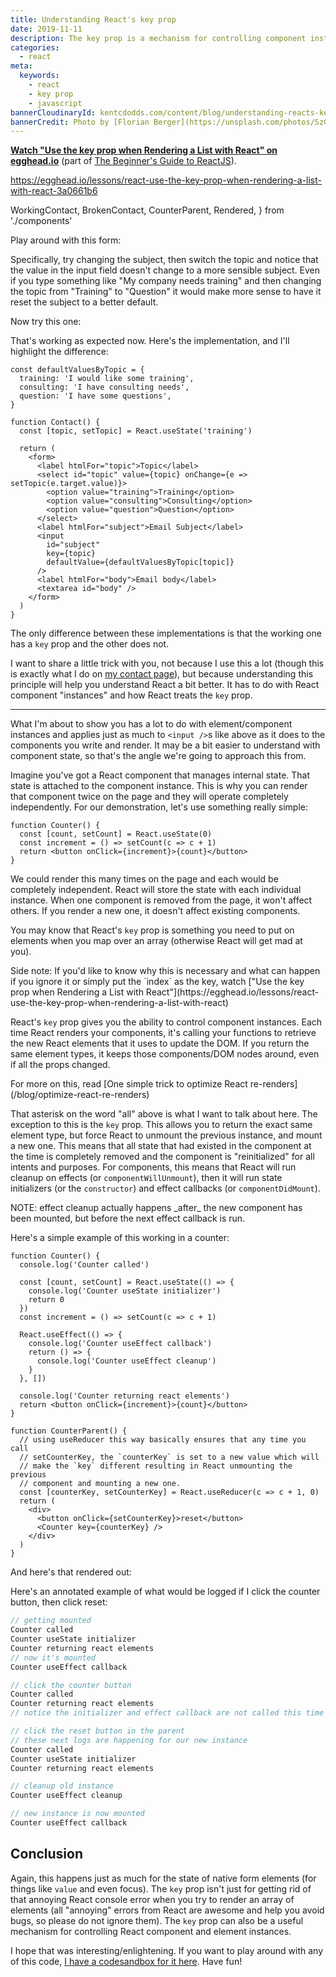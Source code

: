 ```yaml
---
title: Understanding React's key prop
date: 2019-11-11
description: The key prop is a mechanism for controlling component instances.
categories:
  - react
meta:
  keywords:
    - react
    - key prop
    - javascript
bannerCloudinaryId: kentcdodds.com/content/blog/understanding-reacts-key-prop/banner
bannerCredit: Photo by [Florian Berger](https://unsplash.com/photos/SzG0ncGBOeo)
---
```


**[Watch "Use the key prop when Rendering a List with React" on egghead.io](https://egghead.io/lessons/react-use-the-key-prop-when-rendering-a-list-with-react-3a0661b6)**
(part of [The Beginner's Guide to ReactJS](https://kcd.im/beginner-react)).

https://egghead.io/lessons/react-use-the-key-prop-when-rendering-a-list-with-react-3a0661b6

  WorkingContact,
  BrokenContact,
  CounterParent,
  Rendered,
} from './components'

Play around with this form:

<Rendered>
  <BrokenContact />
</Rendered>

Specifically, try changing the subject, then switch the topic and notice that
the value in the input field doesn't change to a more sensible subject. Even if
you type something like "My company needs training" and then changing the topic
from "Training" to "Question" it would make more sense to have it reset the
subject to a better default.

Now try this one:

<Rendered>
  <WorkingContact />
</Rendered>

That's working as expected now. Here's the implementation, and I'll highlight
the difference:

```tsx lines=21
const defaultValuesByTopic = {
  training: 'I would like some training',
  consulting: 'I have consulting needs',
  question: 'I have some questions',
}

function Contact() {
  const [topic, setTopic] = React.useState('training')

  return (
    <form>
      <label htmlFor="topic">Topic</label>
      <select id="topic" value={topic} onChange={e => setTopic(e.target.value)}>
        <option value="training">Training</option>
        <option value="consulting">Consulting</option>
        <option value="question">Question</option>
      </select>
      <label htmlFor="subject">Email Subject</label>
      <input
        id="subject"
        key={topic}
        defaultValue={defaultValuesByTopic[topic]}
      />
      <label htmlFor="body">Email body</label>
      <textarea id="body" />
    </form>
  )
}
```

The only difference between these implementations is that the working one has a
`key` prop and the other does not.

I want to share a little trick with you, not because I use this a lot (though
this is exactly what I do on [my contact page](/contact)), but because
understanding this principle will help you understand React a bit better. It has
to do with React component "instances" and how React treats the `key` prop.

---

What I'm about to show you has a lot to do with element/component instances and
applies just as much to `<input />`s like above as it does to the components you
write and render. It may be a bit easier to understand with component state, so
that's the angle we're going to approach this from.

Imagine you've got a React component that manages internal state. That state is
attached to the component instance. This is why you can render that component
twice on the page and they will operate completely independently. For our
demonstration, let's use something really simple:

```tsx
function Counter() {
  const [count, setCount] = React.useState(0)
  const increment = () => setCount(c => c + 1)
  return <button onClick={increment}>{count}</button>
}
```

We could render this many times on the page and each would be completely
independent. React will store the state with each individual instance. When one
component is removed from the page, it won't affect others. If you render a new
one, it doesn't affect existing components.

You may know that React's `key` prop is something you need to put on elements
when you map over an array (otherwise React will get mad at you).

<callout-info class="aside">
  Side note: If you'd like to know why this is necessary and what can happen if
  you ignore it or simply put the `index` as the key, watch ["Use the key prop
  when Rendering a List with
  React"](https://egghead.io/lessons/react-use-the-key-prop-when-rendering-a-list-with-react)
</callout-info>

React's `key` prop gives you the ability to control component instances. Each
time React renders your components, it's calling your functions to retrieve the
new React elements that it uses to update the DOM. If you return the same
element types, it keeps those components/DOM nodes around, even if all the props
changed.

<callout-info class="aside">
  For more on this, read [One simple trick to optimize React
  re-renders](/blog/optimize-react-re-renders)
</callout-info>

That asterisk on the word "all" above is what I want to talk about here. The
exception to this is the `key` prop. This allows you to return the exact same
element type, but force React to unmount the previous instance, and mount a new
one. This means that all state that had existed in the component at the time is
completely removed and the component is "reinitialized" for all intents and
purposes. For components, this means that React will run cleanup on effects (or
`componentWillUnmount`), then it will run state initializers (or the
`constructor`) and effect callbacks (or `componentDidMount`).

<callout-info class="aside">
  NOTE: effect cleanup actually happens _after_ the new component has been
  mounted, but before the next effect callback is run.
</callout-info>

Here's a simple example of this working in a counter:

```tsx
function Counter() {
  console.log('Counter called')

  const [count, setCount] = React.useState(() => {
    console.log('Counter useState initializer')
    return 0
  })
  const increment = () => setCount(c => c + 1)

  React.useEffect(() => {
    console.log('Counter useEffect callback')
    return () => {
      console.log('Counter useEffect cleanup')
    }
  }, [])

  console.log('Counter returning react elements')
  return <button onClick={increment}>{count}</button>
}

function CounterParent() {
  // using useReducer this way basically ensures that any time you call
  // setCounterKey, the `counterKey` is set to a new value which will
  // make the `key` different resulting in React unmounting the previous
  // component and mounting a new one.
  const [counterKey, setCounterKey] = React.useReducer(c => c + 1, 0)
  return (
    <div>
      <button onClick={setCounterKey}>reset</button>
      <Counter key={counterKey} />
    </div>
  )
}
```

And here's that rendered out:

<Rendered>
  <CounterParent />
</Rendered>

Here's an annotated example of what would be logged if I click the counter
button, then click reset:

```js
// getting mounted
Counter called
Counter useState initializer
Counter returning react elements
// now it's mounted
Counter useEffect callback

// click the counter button
Counter called
Counter returning react elements
// notice the initializer and effect callback are not called this time

// click the reset button in the parent
// these next logs are happening for our new instance
Counter called
Counter useState initializer
Counter returning react elements

// cleanup old instance
Counter useEffect cleanup

// new instance is now mounted
Counter useEffect callback
```

## Conclusion

Again, this happens just as much for the state of native form elements (for
things like `value` and even focus). The `key` prop isn't just for getting rid
of that annoying React console error when you try to render an array of elements
(all "annoying" errors from React are awesome and help you avoid bugs, so please
do not ignore them). The `key` prop can also be a useful mechanism for
controlling React component and element instances.

I hope that was interesting/enlightening. If you want to play around with any of
this code,
[I have a codesandbox for it here](https://codesandbox.io/s/concerning-react-keys-onb2g).
Have fun!
